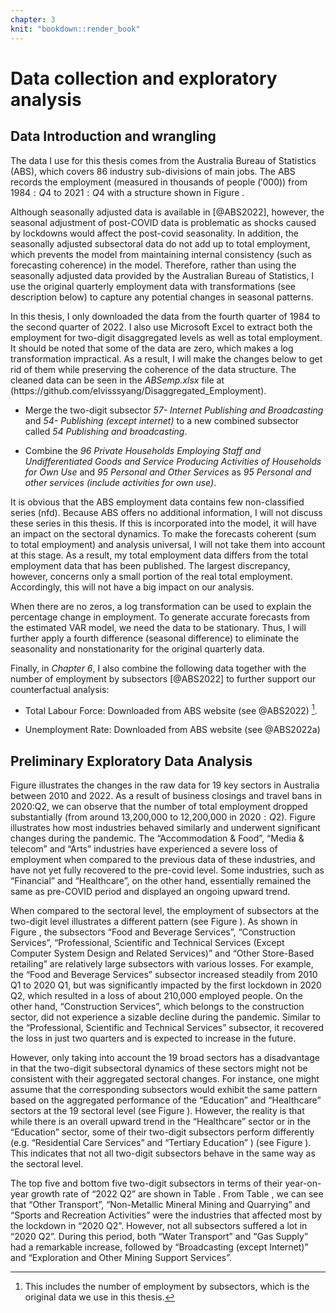 ```yaml
---
chapter: 3
knit: "bookdown::render_book"
---
```




# Data collection and exploratory analysis

## Data Introduction and wrangling 



The data I use for this thesis comes from the Australia Bureau of Statistics (ABS), which covers 86 industry sub-divisions of main jobs. The ABS records the employment (measured in thousands of people $('000)$) from $1984:Q4$ to $2021:Q4$ with a structure shown in Figure \ref{fig:anzsic}. 



\graphicspath{ {/Users/elvisyang/Desktop/hon_proj/Disaggregated_Employment/Honours_thesis/figures} }



\begin{figure}[H]
\includegraphics[scale=0.5]{ANZSIC}
\centering
\caption{Australian Industry Pamamid plot by (ANZSIC)}
\label{fig:anzsic}
\end{figure}






Although seasonally adjusted data is available in [@ABS2022], however, the seasonal adjustment of post-COVID data is problematic as shocks caused by lockdowns would affect the post-covid seasonality. In addition, the seasonally adjusted subsectoral data do not add up to total employment, which prevents the model from maintaining internal consistency (such as forecasting coherence) in the model. Therefore, rather than using the seasonally adjusted data provided by the Australian Bureau of Statistics, I use the original quarterly employment data with transformations (see description below) to capture any potential changes in seasonal patterns.



In this thesis, I only downloaded the data from the fourth quarter of 1984 to the second quarter of 2022. I also use Microsoft Excel to extract both the employment for two-digit disaggregated levels as well as total employment. It should be noted that some of the data are zero, which makes a log transformation impractical. As a result, I will make the changes below to get rid of them while preserving the coherence of the data structure. The cleaned data can be seen in the *ABSemp.xlsx* file at (https://github.com/elvisssyang/Disaggregated_Employment).


+ Merge the two-digit subsector *57- Internet Publishing and Broadcasting* and *54- Publishing (except internet)* to a new combined subsector called *54 Publishing and broadcasting*. 


+ Combine the *96 Private Households Employing Staff and Undifferentiated Goods and Service Producing Activities of Households for Own Use* and *95 Personal and Other Services* as *95 Personal and other services (include activities for own use)*.


It is obvious that the  ABS employment data contains few non-classified series (nfd). Because ABS offers no additional information, I will not discuss these series in this thesis. If this is incorporated into the model, it will have an impact on the sectoral dynamics. To make the forecasts coherent (sum to total employment) and analysis universal, I will not take them into account at this stage. As a result, my total employment data differs from the total employment data that has been published. The largest discrepancy, however, concerns only a small portion of the real total employment. Accordingly, this will not have a big impact on our analysis. 

<!-- The largest discrepancy, however, is only 12 % of the total employment.  -->



When there are no zeros, a log transformation can be used to explain the percentage change in employment. To generate accurate forecasts from the estimated VAR model, we need the data to be stationary. Thus, I will further apply a fourth difference (seasonal difference) to eliminate the seasonality and nonstationarity for the original quarterly data.

Finally, in *Chapter 6*, I also combine the following data together with the number of employment by subsectors [@ABS2022] to further support our counterfactual analysis: 

+ Total Labour Force: Downloaded from ABS website (see @ABS2022) ^[This includes the number of employment by subsectors, which is the original data we use in this thesis.]. 

+ Unemployment Rate: Downloaded from ABS website (see @ABS2022a)

<!-- + Total "Jobkeeper" Payments by Industy: This dataset has combined three different datasets representing two phrases for the Jobkeeper periods. (see @ABSj1 for the first phrase; @ABSj2,@ABSj3,@ABSj4 for the second phrase) -->




## Preliminary Exploratory Data Analysis


Figure \ref{fig:19} illustrates the changes in the raw data for 19 key sectors in Australia between 2010 and 2022. As a result of business closings and travel bans in 2020:Q2, we can observe that the number of total employment dropped substantially (from around 13,200,000 to 12,200,000 in $2020:Q2$). Figure \ref{fig:19} illustrates how most industries behaved similarly and underwent significant changes during the pandemic. The "Accommodation & Food", "Media & telecom" and "Arts" industries have experienced a severe loss of employment when compared to the previous data of these industries, and have not yet fully recovered to the pre-covid level. Some industries, such as "Financial" and "Healthcare", on the other hand, essentially remained the same as pre-COVID period and displayed an ongoing upward trend.


When compared to the sectoral level, the employment of subsectors at the two-digit level illustrates a different pattern (see Figure \ref{fig:86}). As shown in Figure \ref{fig:86}, the subsectors "Food and Beverage Services", "Construction Services", "Professional, Scientific and Technical Services (Except Computer System Design and Related Services)" and "Other Store-Based retailing" are relatively large subsectors with various losses. For example, the “Food and Beverage Services” subsector increased steadily from 2010 Q1 to 2020 Q1, but was significantly impacted by the first lockdown in 2020 Q2, which resulted in a loss of about 210,000 employed people. On the other hand, “Construction Services”, which belongs to the construction sector, did not experience a sizable decline during the pandemic. Similar to the “Professional, Scientific and Technical Services” subsector, it recovered the loss in just two quarters and is expected to increase in the future. 


However, only taking into account the 19 broad sectors has a disadvantage in that the two-digit subsectoral dynamics of these sectors might not be consistent with their aggregated sectoral changes. For instance, one might assume that the corresponding subsectors would exhibit the same pattern based on the aggregated performance of the "Education" and "Healthcare" sectors at the 19 sectoral level (see Figure \ref{fig:19}). However, the reality is that while there is an overall upward trend in the "Healthcare" sector or in the "Education" sector, some of their two-digit subsectors perform differently (e.g. "Residential Care Services" and "Tertiary Education" ) (see Figure \ref{fig:86}). This indicates that not all two-digit subsectors behave in the same way as the sectoral level.




The top five and bottom five two-digit subsectors in terms of their year-on-year growth rate of "2022 Q2" are shown in Table \ref{tab:comp}. From Table \ref{tab:comp}, we can see that "Other Transport", "Non-Metallic Mineral Mining and Quarrying" and "Sports and Recreation Activities" were the industries that affected most by the lockdown in "2020 Q2". However, not all subsectors suffered a lot in "2020 Q2". During this period, both "Water Transport" and "Gas Supply" had a remarkable increase, followed by "Broadcasting (except Internet)" and "Exploration and Other Mining Support Services". 


\begin{table}[ht]
\begin{center}
\begin{tabular}{ccc}
\hline
Date     & Sector                                        & YoY growth rate \\
\hline
2020: Q2  & 48 Water Transport                            & 81.01\%                                \\
2020: Q2 & 27Gas Supply      & 55.14\%                                \\

2020: Q2 & 56 Broadcasting (except Internet)                            & 34.49\%                                \\
2020: Q2 & 10 Exploration and Other Mining Support Services                     & 32.87\%                                \\
2020: Q2 & 63 Insurance and Superannuation Funds & 27.78\% 
                 \\
                 \\
                 \hline
Date     &  Sectors                                      &YoY growth rate \\
                 \hline
2020: Q2 & 50 Other Transport                 &-78.98\%  
                 \\
2020: Q2 & 09 Non-Metallic Mineral Mining and Quarrying    & -66.92\% 
                 \\
2020: Q2 & 91 Sports and Recreation Activities & -60.48\% 
                 \\
2020: Q2 & 55 Motion Picture and Sound Recording Activities                           & -55.19\%  
                 \\
2020: Q2 & 03 Forestry and Logging         & -54.40\%
\end{tabular}
\end{center}
\caption{The highest and lowest five two-digit subsectors' employment percentage change for 2020:Q1 to 2020:Q2 }
\label{tab:comp}
\end{table}




\clearpage
